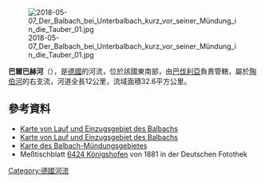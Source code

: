 {{No footnotes|time=2020-11-04T14:13:25+00:00}}
{{Coord|49.531507|N|9.736919|E|display=title}}
[[Image:2018-05-07_Der_Balbach_bei_Unterbalbach_kurz_vor_seiner_Mündung_in_die_Tauber_01.jpg|right]]

'''巴爾巴赫河'''（{{lang-de|Balbach}}），是[[德國|德國]]的河流，位於該國東南部，由[[巴伐利亞|巴伐利亞]]負責管轄，屬於[[陶伯河|陶伯河]]的右支流，河道全長12公里，流域面積32.6平方公里。

==參考資料==
* [https://v.bayern.de/RFkGQ Karte von Lauf und Einzugsgebiet des Balbachs]
* [http://udo.lubw.baden-wuerttemberg.de/public/q/anM2t Karte von Lauf und Einzugsgebiet des Balbachs]{{Dead link}}
* [https://www.geoportal-bw.de/geoportal/opencms/de/geoviewer.html?WMC=152093945635322 Karte des Balbach-Mündungsgebietes] {{Wayback|url=https://www.geoportal-bw.de/geoportal/opencms/de/geoviewer.html?WMC=152093945635322 |date=20180317232623 }}
* Meßtischblatt [http://www.deutschefotothek.de/documents/obj/71056994/df_dk_0010001_6424_1881 6424 Königshofen] {{Wayback|url=http://www.deutschefotothek.de/documents/obj/71056994/df_dk_0010001_6424_1881 |date=20201111000357 }} von 1881 in der Deutschen Fotothek

{{Germany-geo-stub}}
[[Category:德國河流|Category:德國河流]]